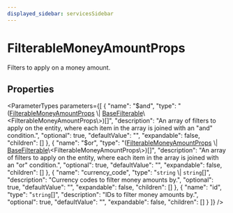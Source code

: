 ```yaml
---
displayed_sidebar: servicesSidebar
---
```



# FilterableMoneyAmountProps

Filters to apply on a money amount.

## Properties

<ParameterTypes parameters={[
  {
    "name": "$and",
    "type": "([FilterableMoneyAmountProps](FilterableMoneyAmountProps.mdx) \\| [BaseFilterable](BaseFilterable.mdx)\\&#60;FilterableMoneyAmountProps\\&#62;)[]",
    "description": "An array of filters to apply on the entity, where each item in the array is joined with an \"and\" condition.",
    "optional": true,
    "defaultValue": "",
    "expandable": false,
    "children": []
  },
  {
    "name": "$or",
    "type": "([FilterableMoneyAmountProps](FilterableMoneyAmountProps.mdx) \\| [BaseFilterable](BaseFilterable.mdx)\\&#60;FilterableMoneyAmountProps\\&#62;)[]",
    "description": "An array of filters to apply on the entity, where each item in the array is joined with an \"or\" condition.",
    "optional": true,
    "defaultValue": "",
    "expandable": false,
    "children": []
  },
  {
    "name": "currency_code",
    "type": "`string` \\| `string`[]",
    "description": "Currency codes to filter money amounts by.",
    "optional": true,
    "defaultValue": "",
    "expandable": false,
    "children": []
  },
  {
    "name": "id",
    "type": "`string`[]",
    "description": "IDs to filter money amounts by.",
    "optional": true,
    "defaultValue": "",
    "expandable": false,
    "children": []
  }
]} />
